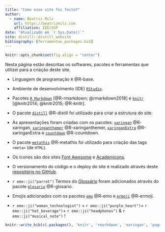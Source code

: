 ```yaml
---
title: "Como esse site foi feito?"
author:
  - name: Beatriz Milz 
    url: https://beatrizmilz.com
    affiliation: IEE/USP
date: "Atualizado em `r Sys.Date()`"
site: distill::distill_website
bibliography: [ferramentas_packages.bib]
---
```


```r
knitr::opts_chunk$set(fig.align = "center")
```

 Nesta página estão descritas os softwares, pacotes e ferramentas que utilizei para a criação deste site.

- Linguagem de programação `R` @R-base.

- Ambiente de desenvolvimento (IDE) [`RStudio`](https://rstudio.com/).

- Pacotes [`R Markdown`](https://rmarkdown.rstudio.com/) [@R-rmarkdown; @rmarkdown2018] e [`knitr`](https://yihui.org/knitr/) [@knitr2014; @knitr2015; @R-knitr]. 

- O pacote [`distill`](https://rstudio.github.io/distill/) @R-distill foi utilizado para criar a estrutura do site.

- As apresentações foram criadas com os pacotes: [`xaringan`](https://github.com/yihui/xaringan) @R-xaringan,
[`xaringanthemer`](https://pkg.garrickadenbuie.com/xaringanthemer/) @R-xaringanthemer, [`xaringanExtra`](https://pkg.garrickadenbuie.com/xaringanExtra/) @R-xaringanExtra e [`countdown`](https://github.com/gadenbuie/countdown) @R-countdown.


- O pacote [`metathis`](https://pkg.garrickadenbuie.com/metathis/) @R-metathis foi utilizado para criação das tags `<meta>` (de `HTML`).

- Os ícones são dos sites [Font Awesome](https://fontawesome.com/icons?d=gallery) e [Academicons](https://jpswalsh.github.io/academicons/). 

- O versionamento do código e o deploy do site é realizado através deste [repositório no GitHub](https://github.com/beatrizmilz/slidesR).

- `r emo::ji("parrot")` Termos do [Glossário](https://carpentries.github.io/glosario/pt/) foram adicionados através do pacote [`glosario`](https://github.com/carpentries/glosario-r) @R-glosario.

- Emojis adicionados com os pacotes [`emo`](https://github.com/hadley/emo) @R-emo e [`ermoji`](https://www.garrickadenbuie.com/project/ermoji/) @R-ermoji.

-  `r emo::ji("woman_technologist")` + `r emo::ji("purple_heart")`+ `r emo::ji("hot_beverage")`+ `r emo::ji("headphones")` & `r emo::ji("musical_note")`  !



```r
knitr::write_bib(c(.packages(), 'knitr', 'rmarkdown', 'xaringan', 'pagedown', 'xaringanthemer', 'xaringanExtra', 'countdown', 'applause', 'distill', 'glosario', 'emo', 'ermoji'), 'ferramentas_packages.bib')
```

